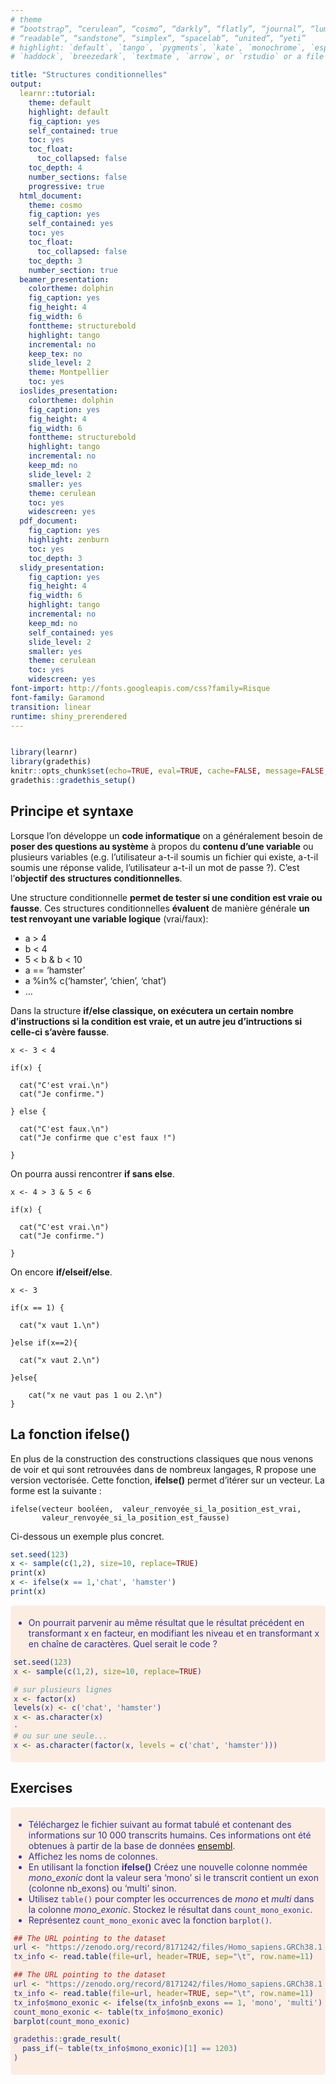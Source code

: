 ```yaml
---
# theme
# “bootstrap”, “cerulean”, “cosmo”, “darkly”, “flatly”, “journal”, “lumen”, “paper”, 
# “readable”, “sandstone”, “simplex”, “spacelab”, “united”, “yeti”
# highlight: `default`, `tango`, `pygments`, `kate`, `monochrome`, `espresso`, `zenburn`, 
# `haddock`, `breezedark`, `textmate`, `arrow`, or `rstudio` or a file with extension `.theme`.

title: "Structures conditionnelles"
output:
  learnr::tutorial:
    theme: default
    highlight: default
    fig_caption: yes
    self_contained: true
    toc: yes
    toc_float: 
      toc_collapsed: false
    toc_depth: 4
    number_sections: false
    progressive: true
  html_document:
    theme: cosmo
    fig_caption: yes
    self_contained: yes
    toc: yes
    toc_float: 
      toc_collapsed: false
    toc_depth: 3
    number_section: true
  beamer_presentation:
    colortheme: dolphin
    fig_caption: yes
    fig_height: 4
    fig_width: 6
    fonttheme: structurebold
    highlight: tango
    incremental: no
    keep_tex: no
    slide_level: 2
    theme: Montpellier
    toc: yes
  ioslides_presentation:
    colortheme: dolphin
    fig_caption: yes
    fig_height: 4
    fig_width: 6
    fonttheme: structurebold
    highlight: tango
    incremental: no
    keep_md: no
    slide_level: 2
    smaller: yes
    theme: cerulean
    toc: yes
    widescreen: yes
  pdf_document:
    fig_caption: yes
    highlight: zenburn
    toc: yes
    toc_depth: 3
  slidy_presentation:
    fig_caption: yes
    fig_height: 4
    fig_width: 6
    highlight: tango
    incremental: no
    keep_md: no
    self_contained: yes
    slide_level: 2
    smaller: yes
    theme: cerulean
    toc: yes
    widescreen: yes
font-import: http://fonts.googleapis.com/css?family=Risque
font-family: Garamond
transition: linear
runtime: shiny_prerendered
---
```


<!--  
Here the parameters about the documents.
https://www.rstudio.com/wp-content/uploads/2015/03/rmarkdown-reference.pdf 
--> 


```css

```

<script language="JavaScript" type="text/javascript">
          
          function sizeTbl2(h,i) {
          var tbl = document.getElementById("section-" + i);
          tbl.style.display = h;
          }

</script>



<style>
.exo {
  border-radius: 5px;
  margin-top: 5px;
  margin-bottom: 5px;
  padding-top: 5px;
  padding-bottom: 5px;
  padding-left: 5px;
  padding-right: 5px;
  background-color: #fcede3;
  color: rgb(51, 51,153);
}
.tips {
       padding-top: 5px;
       padding-bottom: 5px;
       padding-left: 5px;
       padding-right: 5px;
       border: 1px dashed #2f6fab;
       background-color: #EEFFEE;
}
.solution {
            margin-top: 5px;
            margin-bottom: 5px;
            padding-top: 5px;
            padding-bottom: 5px;
            padding-left: 5px;
            padding-right: 5px;
            border: 1px dashed #FFFFFF;
            background-color: #EEEEFF;
            color: #0000BB;
            font-size: 11px;
}
</style>


```r
library(learnr)
library(gradethis)
knitr::opts_chunk$set(echo=TRUE, eval=TRUE, cache=FALSE, message=FALSE, warning=FALSE, comment="")
gradethis::gradethis_setup()
```

## Principe et syntaxe

Lorsque l'on développe un **code informatique** on a généralement besoin de **poser des questions au système** à propos du  **contenu d'une variable** ou plusieurs variables (e.g. l'utilisateur a-t-il soumis un fichier qui existe, a-t-il soumis une réponse valide, l'utilisateur a-t-il un mot de passe ?). C'est l'**objectif des structures conditionnelles**.

Une structure conditionnelle **permet de tester si une condition est vraie ou fausse**. Ces structures conditionnelles **évaluent** de manière générale **un test renvoyant une variable logique** (vrai/faux):

  - a > 4
  - b < 4
  - 5 < b & b < 10
  - a == 'hamster'
  - a %in% c('hamster', 'chien', 'chat')
  - ...

Dans la structure **if/else classique, on exécutera un certain nombre d'instructions si la condition est vraie, et un autre jeu d'intructions si celle-ci s'avère fausse**.

```
x <- 3 < 4

if(x) {
  
  cat("C'est vrai.\n")
  cat("Je confirme.")
  
} else {
  
  cat("C'est faux.\n")
  cat("Je confirme que c'est faux !")
  
}
```

On pourra aussi rencontrer **if sans else**.

```
x <- 4 > 3 & 5 < 6

if(x) {
  
  cat("C'est vrai.\n")
  cat("Je confirme.")
  
}
```

On encore **if/elseif/else**.

```
x <- 3

if(x == 1) {
  
  cat("x vaut 1.\n")
  
}else if(x==2){
  
  cat("x vaut 2.\n")
  
}else{
  
    cat("x ne vaut pas 1 ou 2.\n")
}
```

## La fonction ifelse()

En plus de la construction des constructions classiques que nous venons de voir et qui sont retrouvées dans de nombreux langages, R propose une version vectorisée. Cette fonction, **ifelse()** permet d'itérer sur un vecteur. La forme est la suivante :

```
ifelse(vecteur booléen,  valeur_renvoyée_si_la_position_est_vrai,
       valeur_renvoyée_si_la_position_est_fausse)
```

Ci-dessous un exemple plus concret.

```r
set.seed(123)
x <- sample(c(1,2), size=10, replace=TRUE)
print(x)
x <- ifelse(x == 1,'chat', 'hamster')
print(x) 
```

<div class="exo">

- On pourrait parvenir au même résultat que le résultat précédent en transformant x en facteur, en modifiant les niveau et en transformant x en chaîne de caractères. Quel serait le code ?

```r
set.seed(123)
x <- sample(c(1,2), size=10, replace=TRUE)
```

```r
# sur plusieurs lignes
x <- factor(x)
levels(x) <- c('chat', 'hamster')
x <- as.character(x)
·
# ou sur une seule...
x <- as.character(factor(x, levels = c('chat', 'hamster')))
```
</div>

## Exercises

<div class="exo">

- Téléchargez le fichier suivant au format tabulé et contenant des informations sur 10 000 transcrits humains. Ces informations ont été obtenues à partir de la base de données [ensembl](https://www.ensembl.org/index.html). 
- Affichez les noms de colonnes.
- En utilisant la fonction **ifelse()** Créez une nouvelle colonne nommée *mono_exonic* dont la valeur sera 'mono' si le transcrit contient un exon (colonne nb_exons) ou 'multi' sinon.
- Utilisez `table()` pour compter les occurrences de *mono* et *multi* dans la colonne *mono_exonic*. Stockez le résultat dans `count_mono_exonic`.
- Représentez `count_mono_exonic` avec la fonction `barplot()`.


```r
## The URL pointing to the dataset
url <- "https://zenodo.org/record/8171242/files/Homo_sapiens.GRCh38.110.chr_10k.tsv"
tx_info <- read.table(file=url, header=TRUE, sep="\t", row.name=11)
```

```r
## The URL pointing to the dataset
url <- "https://zenodo.org/record/8171242/files/Homo_sapiens.GRCh38.110.chr_10k.tsv"
tx_info <- read.table(file=url, header=TRUE, sep="\t", row.name=11)
tx_info$mono_exonic <- ifelse(tx_info$nb_exons == 1, 'mono', 'multi')
count_mono_exonic <- table(tx_info$mono_exonic)
barplot(count_mono_exonic)
```

```r
gradethis::grade_result(
  pass_if(~ table(tx_info$mono_exonic)[1] == 1203)
)
```

</div>




